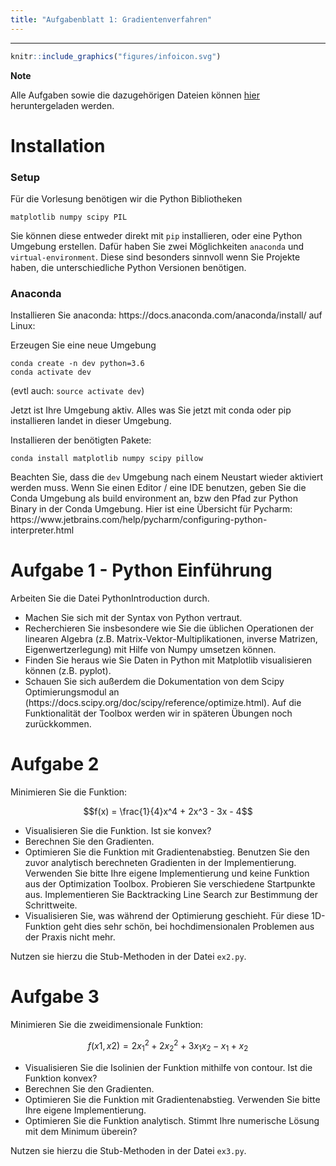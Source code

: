 ```yaml
---
title: "Aufgabenblatt 1: Gradientenverfahren"
---
```


---------------------------------


:::: {#explaining .message-box }

::: {#note-exp .note-header}
```r
knitr::include_graphics("figures/infoicon.svg")
```
**Note**
:::
::: {#note-exp .note-body}

Alle Aufgaben sowie die dazugehörigen Dateien können [hier](http://bioinf.uni-freiburg.de/Lehre/Courses/latest/material/optimierung-uebung1.zip) heruntergeladen werden.

:::

::::

# Installation

### Setup

Für die Vorlesung benötigen wir die Python Bibliotheken

`matplotlib numpy scipy PIL`

Sie können diese entweder direkt mit `pip` installieren,
oder eine Python Umgebung erstellen.
Dafür haben Sie zwei Möglichkeiten `anaconda` und `virtual-environment`.
Diese sind besonders sinnvoll wenn Sie Projekte haben, die unterschiedliche Python Versionen benötigen.

### Anaconda

Installieren Sie anaconda: https://docs.anaconda.com/anaconda/install/
auf Linux:

Erzeugen Sie eine neue Umgebung

```shell
conda create -n dev python=3.6
conda activate dev
```
(evtl auch: ```source activate dev```)

Jetzt ist Ihre Umgebung aktiv.
Alles was Sie jetzt mit conda oder pip installieren landet in dieser Umgebung.

Installieren der benötigten Pakete:

```shell
conda install matplotlib numpy scipy pillow
```

Beachten Sie, dass die `dev` Umgebung nach einem Neustart wieder aktiviert werden muss.
Wenn Sie einen Editor / eine IDE benutzen, geben Sie die Conda Umgebung als build environment an,
bzw den Pfad zur Python Binary in der Conda Umgebung.
Hier ist eine Übersicht für Pycharm: https://www.jetbrains.com/help/pycharm/configuring-python-interpreter.html


# Aufgabe 1 - Python Einführung

Arbeiten Sie die Datei PythonIntroduction durch.

- Machen Sie sich mit der Syntax von Python vertraut.
- Recherchieren Sie insbesondere wie Sie die üblichen Operationen der linearen Algebra (z.B. Matrix-Vektor-Multiplikationen, inverse Matrizen, Eigenwertzerlegung) mit Hilfe von Numpy umsetzen können.
- Finden Sie heraus wie Sie Daten in Python mit Matplotlib visualisieren können (z.B. pyplot).
- Schauen Sie sich außerdem die Dokumentation von dem Scipy Optimierungsmodul an (https://docs.scipy.org/doc/scipy/reference/optimize.html). Auf die Funktionalität der Toolbox werden wir in späteren Übungen noch zurückkommen.


# Aufgabe 2

Minimieren Sie die Funktion:

$$f(x) = \frac{1}{4}x^4 + 2x^3 - 3x - 4$$

- Visualisieren Sie die Funktion. Ist sie konvex?
- Berechnen Sie den Gradienten.
- Optimieren Sie die Funktion mit Gradientenabstieg. Benutzen Sie den zuvor analytisch berechneten Gradienten in der Implementierung. Verwenden Sie bitte Ihre eigene Implementierung und keine Funktion aus der Optimization Toolbox. Probieren Sie verschiedene Startpunkte aus. Implementieren Sie Backtracking Line Search zur Bestimmung der Schrittweite.
- Visualisieren Sie, was während der Optimierung geschieht. Für diese 1D-Funktion geht dies sehr schön, bei hochdimensionalen Problemen aus der Praxis nicht mehr.

Nutzen sie hierzu die Stub-Methoden in der Datei `ex2.py`.

# Aufgabe 3

Minimieren Sie die zweidimensionale Funktion:

$$f(x1, x2) = 2x^{2}_{1} + 2x^{2}_{2} + 3x_{1}x_2 - x_1 + x_2$$

- Visualisieren Sie die Isolinien der Funktion mithilfe von contour. Ist die Funktion konvex?
- Berechnen Sie den Gradienten.
- Optimieren Sie die Funktion mit Gradientenabstieg. Verwenden Sie bitte Ihre eigene Implementierung.
- Optimieren Sie die Funktion analytisch. Stimmt Ihre numerische Lösung mit dem Minimum überein?

Nutzen sie hierzu die Stub-Methoden in der Datei `ex3.py`.
